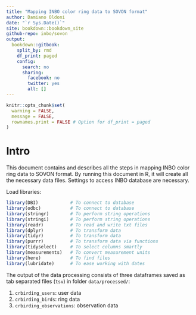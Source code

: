 ```yaml
---
title: "Mapping INBO color ring data to SOVON format"
author: Damiano Oldoni
date: "`r Sys.Date()`"
site: bookdown::bookdown_site
github-repo: inbo/sovon
output:
  bookdown::gitbook:
    split_by: rmd
    df_print: paged
    config:
      search: no
      sharing:
        facebook: no
        twitter: yes
        all: []
---
```


```r
knitr::opts_chunk$set(
  warning = FALSE,
  message = FALSE,
  rownames.print = FALSE # Option for df_print = paged
)
```

# Intro

This document contains and describes all the steps in mapping INBO color ring data to SOVON format. By running this document in R, it will create all the necessary data files. Settings to access INBO database are necessary.

Load libraries:

```r
library(DBI)            # To connect to database
library(odbc)           # To connect to database
library(stringr)        # To perform string operations
library(stringi)        # To perform string operations
library(readr)          # To read and write txt files
library(dplyr)          # To transform data
library(tidyr)          # To transform data
library(purrr)          # To transform data via functions
library(tidyselect)     # To select columns smartly
library(measurements)   # To convert measurement units
library(here)           # To find files
library(lubridate)      # To ease working with dates
```

The output of the data processing consists of three dataframes saved as tab separated files (`tsv`) in folder `data/processed/`:

1. `crbirding_users`: user data
2. `crbirding_birds`: ring data
3. `crbirding_observations`: observation data
